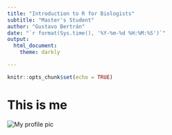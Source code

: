 ```yaml
---
title: "Introduction to R for Biologists"
subtitle: "Master's Student"
author: "Gustavo Bertrán"
date: "`r format(Sys.time(), '%Y-%m-%d %H:%M:%S')`"
output:
  html_document: 
    theme: darkly

---
```


```r
knitr::opts_chunk$set(echo = TRUE)
```
  

# This is me


![My profile pic](C:/Users/gbert/OneDrive/Documents/Intro R/Profile_Pic.jpg)<br><br> 
